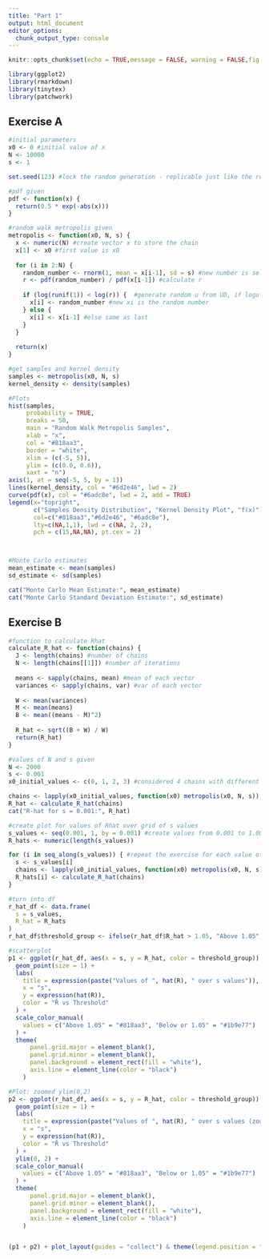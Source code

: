 ```yaml
---
title: "Part 1"
output: html_document
editor_options: 
  chunk_output_type: console
---
```


```r
knitr::opts_chunk$set(echo = TRUE,message = FALSE, warning = FALSE,fig.width = 10,fig.height = 6)
```

```r
library(ggplot2)
library(rmarkdown)
library(tinytex)
library(patchwork)
```

## Exercise A
```r

#initial parameters
x0 <- 0 #initial value of x
N <- 10000
s <- 1

set.seed(123) #lock the random generation - replicable just like the report

#pdf given
pdf <- function(x) {
  return(0.5 * exp(-abs(x)))
}

#random walk metropolis given
metropolis <- function(x0, N, s) {
  x <- numeric(N) #create vector x to store the chain
  x[1] <- x0 #first value is x0
  
  for (i in 2:N) {
    random_number <- rnorm(1, mean = x[i-1], sd = s) #new number is selected from ND centered at the previous x value
    r <- pdf(random_number) / pdf(x[i-1]) #calculate r
    
    if (log(runif(1)) < log(r)) {  #generate random u from UD, if logu < log r
      x[i] <- random_number #new xi is the random number
    } else {
      x[i] <- x[i-1] #else same as last
    }
  }
  
  return(x)
}

#get samples and kernel density
samples <- metropolis(x0, N, s)
kernel_density <- density(samples)

#Plots
hist(samples, 
     probability = TRUE, 
     breaks = 50, 
     main = "Random Walk Metropolis Samples", 
     xlab = "x", 
     col = "#818aa3", 
     border = "white", 
     xlim = (c(-5, 5)),
     ylim = (c(0.0, 0.6)),
     xaxt = "n")
axis(1, at = seq(-5, 5, by = 1))
lines(kernel_density, col = "#6d2e46", lwd = 2)
curve(pdf(x), col = "#6adc8e", lwd = 2, add = TRUE)
legend(x="topright", 
       c("Samples Density Distribution", "Kernel Density Plot", "f(x)"),
       col=c("#818aa3","#6d2e46", "#6adc8e"), 
       lty=c(NA,1,1), lwd = c(NA, 2, 2),
       pch = c(15,NA,NA), pt.cex = 2)



#Monte Carlo estimates
mean_estimate <- mean(samples)
sd_estimate <- sd(samples)

cat("Monte Carlo Mean Estimate:", mean_estimate)
cat("Monte Carlo Standard Deviation Estimate:", sd_estimate)
```



## Exercise B
```r
#function to calculate Rhat
calculate_R_hat <- function(chains) {
  J <- length(chains) #number of chains
  N <- length(chains[[1]]) #number of iterations
  
  means <- sapply(chains, mean) #mean of each vector
  variances <- sapply(chains, var) #var of each vector
  
  W <- mean(variances)
  M <- mean(means)
  B <- mean((means - M)^2)
  
  R_hat <- sqrt((B + W) / W)
  return(R_hat)
}

#values of N and s given
N <- 2000
s <- 0.001
x0_initial_values <- c(0, 1, 2, 3) #considered 4 chains with different x0 initial values

chains <- lapply(x0_initial_values, function(x0) metropolis(x0, N, s)) #run metropolis 4 times
R_hat <- calculate_R_hat(chains)
cat("R-hat for s = 0.001:", R_hat)

#create plot for values of Rhat over grid of s values
s_values <- seq(0.001, 1, by = 0.001) #create values from 0.001 to 1.000, increasing by 0.001
R_hats <- numeric(length(s_values))

for (i in seq_along(s_values)) { #repeat the exercise for each value of s, and add it to r_hats
  s <- s_values[i]
  chains <- lapply(x0_initial_values, function(x0) metropolis(x0, N, s))
  R_hats[i] <- calculate_R_hat(chains)
}

#turn into df
r_hat_df <- data.frame(
  s = s_values,
  R_hat = R_hats
)
r_hat_df$threshold_group <- ifelse(r_hat_df$R_hat > 1.05, "Above 1.05", "Below or 1.05") #get new column

#scatterplot 
p1 <- ggplot(r_hat_df, aes(x = s, y = R_hat, color = threshold_group)) +
  geom_point(size = 1) +
  labs(
    title = expression(paste("Values of ", hat(R), " over s values")),
    x = "s",
    y = expression(hat(R)),
    color = "R̂ vs Threshold"
  ) +
  scale_color_manual(
    values = c("Above 1.05" = "#818aa3", "Below or 1.05" = "#1b9e77")
  ) +
  theme(
      panel.grid.major = element_blank(), 
      panel.grid.minor = element_blank(),
      panel.background = element_rect(fill = "white"),
      axis.line = element_line(color = "black")
    )

#Plot: zoomed ylim(0,2)
p2 <- ggplot(r_hat_df, aes(x = s, y = R_hat, color = threshold_group)) +
  geom_point(size = 1) +
  labs(
    title = expression(paste("Values of ", hat(R), " over s values (zoomed in)")),
    x = "s",
    y = expression(hat(R)),
    color = "R̂ vs Threshold"
  ) +
  ylim(0, 2) +
  scale_color_manual(
    values = c("Above 1.05" = "#818aa3", "Below or 1.05" = "#1b9e77")
  ) +
  theme(
      panel.grid.major = element_blank(), 
      panel.grid.minor = element_blank(),
      panel.background = element_rect(fill = "white"),
      axis.line = element_line(color = "black")
    )


(p1 + p2) + plot_layout(guides = "collect") & theme(legend.position = "bottom")
```





